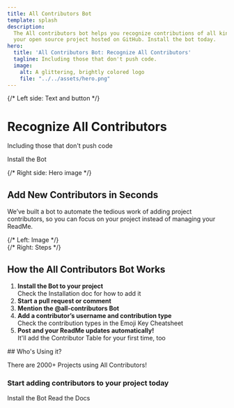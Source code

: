 ```yaml
---
title: All Contributors Bot
template: splash
description:
  The All contributors bot helps you recognize contributions of all kinds to
  your open source project hosted on GitHub. Install the bot today.
hero:
  title: 'All Contributors Bot: Recognize All Contributors'
  tagline: Including those that don't push code.
  image:
    alt: A glittering, brightly colored logo
    file: "../../assets/hero.png"
---
```





<div class="w-screen ml-[50%] -translate-x-1/2 flex flex-col md:flex-row items-center justify-between bg-white overflow-hidden p-0 m-0">
<div
  class="px-36 relative w-full min-h-[400px] flex flex-col md:flex-row items-center justify-between bg-white overflow-hidden"
  style="background-image: url('/images/bg-swoop.svg'); background-repeat: no-repeat; background-position: bottom right; background-size: 100% auto;"
>
  {/* Left side: Text and button */}
  <div class="flex-1 px-6 py-12 md:py-24 md:pl-16 z-10">
    <h1>
      Recognize All Contributors
    </h1>
    <p class="text-xl md:text-2xl text-[#5c5589] mb-8">Including those that don't push code</p>
    <LinkButton href="/bot/installation/"  icon="right-arrow"
  iconPlacement="start">Install the Bot</LinkButton>
  </div>

  {/* Right side: Hero image */}
  <div class="flex-1 flex items-center justify-center px-6 md:pr-16 z-10">
    <Picture src={heroImg} formats={['avif', 'webp']} alt="A screenshot of github showing a comment that says please add @user for docs." />
  </div>
</div>
</div>

<div class="add-contribs purple">

## Add New Contributors in Seconds

We’ve built a bot to automate the tedious work of adding project contributors,
so you can focus on your project instead of managing your ReadMe.

<div style={{ width: "50%", margin: "0 auto" }}>
  <Picture src={addContributors} formats={['avif', 'webp']} alt="A screenshot of github showing a comment that says please add @user for docs." />
</div>

</div>

<div class="my-32">
<CardGrid class="my-32">
  <LinkCard
    title="Read our Documentation"
    href="./overview"
    description="Learn more about using and contributing to the bot."
  />
  <LinkCard
    title="Check out our Emoji Key"
    href="/emoji-key"
    description="Learn more about the emojis associated with contribution types."
  />
  <LinkCard
    title="Learn how to use the bot"
    href="./bot/usage"
    description="Once it's setup, using the bot is a breeze."
  />
  <LinkCard
    title="Open an Issue on GitHub"
    href="https://github.com/all-contributors/app/issues"
    description="Did you find a bug? Or are you interested in a new feature? Open an issue on GitHub and let's chat."
  />
</CardGrid>
</div>

<div class="w-full flex flex-col md:flex-row items-center justify-between gap-8 my-16">
  {/* Left: Image */}
  <div class="flex-1 flex items-center justify-center">
    <Picture
      src={howItWorks}
      formats={['avif', 'webp']}
      alt="How the All Contributors Bot Works"
      class="max-w-full h-auto rounded-xl shadow-xl"
    />
  </div>
  {/* Right: Steps */}
  <div class="flex-1 px-4 md:px-8">
    <h2 class="text-2xl md:text-3xl font-bold mb-4">How the All Contributors Bot Works</h2>
    <ol class="list-decimal list-inside space-y-2 text-lg">
      <li><b>Install the Bot to your project</b><br /><span class="text-base text-gray-500">Check the Installation doc for how to add it</span></li>
      <li><b>Start a pull request or comment</b></li>
      <li><b>Mention the @all-contributors Bot</b></li>
      <li><b>Add a contributor’s username and contribution type</b><br /><span class="text-base text-gray-500">Check the contribution types in the Emoji Key Cheatsheet</span></li>
      <li><b>Post and your ReadMe updates automatically!</b><br /><span class="text-base text-gray-500">It'll add the Contributor Table for your first time, too</span></li>
    </ol>
  </div>
</div>

<div class="flex flex-col items-center my-16">
## Who's Using it?
  <p class="text-xl text-[#5c5589] mb-8 text-center">There are 2000+ Projects using All Contributors!</p>

<div class="flex flex-wrap justify-center items-center gap-12 my-12">
<a href="https://github.com/processing/p5.js" target="_blank" rel="noopener">
  <Picture
    src={p5jsLogo}
    formats={['avif', 'webp']}
    alt="p5js logo"
    class="h-32 w-auto object-contain"
  />
</a>
<a href="https://github.com/snipe/snipe-it" target="_blank" rel="noopener">
  <Picture
    src={snipeitLogo}
    formats={['avif', 'webp']}
    alt="snipe it logo"
    class="h-32 w-auto object-contain"
  />
</a>
<a href="https://github.com/developer-learning/night-reading-go" target="_blank" rel="noopener">
  <Picture
    src={golearningLogo}
    formats={['avif', 'webp']}
    alt="night reading go logo"
    class="h-32 w-auto object-contain"
  />
</a>
<a href="https://github.com/jaredpalmer/formik" target="_blank" rel="noopener">
  <Picture
    src={formikLogo}
    formats={['avif', 'webp']}
    alt="formik logo"
    class="h-32 w-auto object-contain"
  />
</a>
</div>
</div>

<div class="add-contribs purple flex flex-col items-center justify-center py-16">
  <h3 class="text-2xl md:text-3xl font-bold mb-6 text-[#18123b] text-center">Start adding contributors to your project today</h3>
  <div>
  <LinkButton href="/bot/installation/" icon="information" iconPlacement="start">Install the Bot</LinkButton>
  <LinkButton href="/overview/" variant="secondary" icon="open-book" iconPlacement="start"> Read the Docs</LinkButton>
  </div>
</div>
